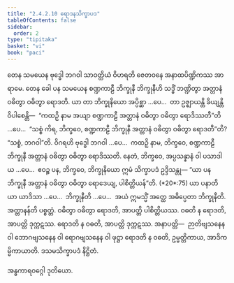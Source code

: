 ```yaml
---
title: "2.4.2.10 ရောဒနသိက္ခာပဒ"
tableOfContents: false
sidebar:
  order: 2
type: "tipitaka"
basket: "vi"
book: "paci"
---
```



<DynamicBreadcrumb />

<Division number="879" book="paci">

<Paragraph number="2779" book="paci">
တေန သမယေန ဗုဒ္ဓေါ ဘဂဝါ သာဝတ္ထိယံ ဝိဟရတိ ဇေတဝနေ အနာထပိဏ္ဍိကဿ အာရာမေ. တေန ခေါ ပန သမယေန စဏ္ဍကာဠီ ဘိက္ခုနီ ဘိက္ခုနီဟိ သဒ္ဓိံ ဘဏ္ဍိတွာ အတ္တာနံ ဝဓိတွာ ဝဓိတွာ ရောဒတိ. ယာ တာ ဘိက္ခုနိယော အပ္ပိစ္ဆာ …ပေ…  တာ ဥဇ္ဈာယန္တိ ခိယျန္တိ ဝိပါစေန္တိ—  “ကထဉှိ နာမ အယျာ စဏ္ဍကာဠီ အတ္တာနံ ဝဓိတွာ ဝဓိတွာ ရောဒိဿတီ”တိ …ပေ…  “သစ္စံ ကိရ, ဘိက္ခဝေ, စဏ္ဍကာဠီ ဘိက္ခုနီ အတ္တာနံ ဝဓိတွာ ဝဓိတွာ ရောဒတီ”တိ? “သစ္စံ, ဘဂဝါ”တိ. ဝိဂရဟိ ဗုဒ္ဓေါ ဘဂဝါ …ပေ…  ကထဉှိ နာမ, ဘိက္ခဝေ, စဏ္ဍကာဠီ ဘိက္ခုနီ အတ္တာနံ ဝဓိတွာ ဝဓိတွာ ရောဒိဿတိ. နေတံ, ဘိက္ခဝေ, အပ္ပသန္နာနံ ဝါ ပသာဒါယ …ပေ…  ဧဝဉ္စ ပန, ဘိက္ခဝေ, ဘိက္ခုနိယော ဣမံ သိက္ခာပဒံ ဥဒ္ဒိသန္တု—
</Paragraph>

</Division>
<Division number="880" book="paci">

<Paragraph number="2780" book="paci">
<Emphasis>“ယာ ပန ဘိက္ခုနီ အတ္တာနံ ဝဓိတွာ ဝဓိတွာ ရောဒေယျ, ပါစိတ္တိယန်”</Emphasis>တိ. (*20*:<Emphasis>75</Emphasis>)
</Paragraph>

</Division>
<Division number="881" book="paci">

<Paragraph number="2781" book="paci">
<Emphasis>ယာ ပနာ</Emphasis>တိ ယာ ယာဒိသာ …ပေ…  <Emphasis>ဘိက္ခုနီ</Emphasis>တိ …ပေ…  အယံ ဣမသ္မိံ အတ္ထေ အဓိပ္ပေတာ ဘိက္ခုနီတိ.
</Paragraph>

<Paragraph number="2782" book="paci">
<Emphasis>အတ္တာနန်</Emphasis>တိ ပစ္စတ္တံ. ဝဓိတွာ ဝဓိတွာ ရောဒတိ, အာပတ္တိ ပါစိတ္တိယဿ. ဝဓတိ န ရောဒတိ, အာပတ္တိ ဒုက္ကဋဿ. ရောဒတိ န ဝဓတိ, အာပတ္တိ ဒုက္ကဋဿ.
</Paragraph>

</Division>
<Division number="882" book="paci">

<Paragraph number="2783" book="paci">
အနာပတ္တိ—  ဉာတိဗျသနေန ဝါ ဘောဂဗျသနေန ဝါ ရောဂဗျသနေန ဝါ ဖုဋ္ဌာ ရောဒတိ န ဝဓတိ, ဥမ္မတ္တိကာယ, အာဒိကမ္မိကာယာတိ.

</Paragraph>
</Division>

<Paragraph number="2784" type="center" book="paci">
ဒသမသိက္ခာပဒံ နိဋ္ဌိတံ.

  
အန္ဓကာရဝဂ္ဂေါ ဒုတိယော.
</Paragraph>